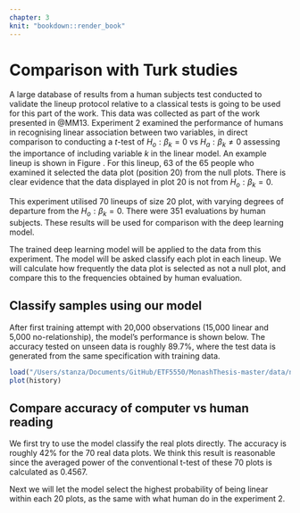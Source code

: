 ```yaml
---
chapter: 3
knit: "bookdown::render_book"
---
```



# Comparison with Turk studies

A large database of results from a human subjects test conducted to validate the lineup protocol relative to a classical tests is going to be used for this part of the work. This data was collected as part of the work presented in @MM13. Experiment 2 examined the performance of humans in recognising linear association between two variables, in direct comparison to conducting a $t$-test of $H_o: \beta_k=0$ vs $H_a: \beta_k\neq 0$ assessing the importance of including variable $k$ in the linear model. An example lineup is shown in Figure \ref{expt2}. For this lineup, 63 of the 65 people who examined it selected the data plot (position 20) from the null plots. There is clear evidence that the data displayed in plot 20 is not from $H_o: \beta_k=0$. 

\begin{figure*}[h]
\centerline{\includegraphics[width=15cm]{figures/plot_turk2_300_350_12_3.png}}
\caption{One of 70 lineups used in experiment 2 Majumder et al (2012). Of the 65 people who examined the lineup,  63 selected the data plot, which is in position 20.}
\label{expt2}
\end{figure*}



This experiment utilised 70 lineups of size 20 plot, with varying degrees of departure from the $H_o: \beta_k=0$. There were 351 evaluations by human subjects. These results will be used for comparison with the deep learning model. 

The trained deep learning model will be applied to the data from this experiment. The model will be asked classify each plot in each lineup. We will calculate how frequently the data plot is selected as not a null plot, and compare this to the frequencies obtained by human evaluation. 

## Classify samples using our model

After first training attempt with 20,000 observations (15,000 linear and 5,000 no-relationship), the model's performance is shown below. The accuracy tested on unseen data is roughly 89.7%, where the test data is generated from the same specification with training data.

```r

load("/Users/stanza/Documents/GitHub/ETF5550/MonashThesis-master/data/new_history.RData")
plot(history)

```


## Compare accuracy of computer vs human reading

We first try to use the model classify the real plots directly. The accuracy is roughly 42% for the 70 real data plots. We think this result is reasonable since the averaged power of the conventional t-test of these 70 plots is calculated as 0.4567.

Next we will let the model select the highest probability of being linear within each 20 plots, as the same with what human do in the experiment 2.




























